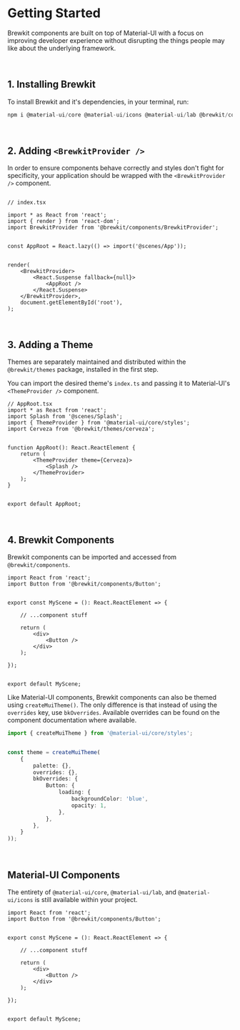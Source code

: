 

<Meta title="Documentation/Getting Started" />


# Getting Started

Brewkit components are built on top of Material-UI with a focus on improving developer experience without disrupting
the things people may like about the underlying framework.

<br />

## 1. Installing Brewkit

To install Brewkit and it's dependencies, in your terminal, run:

```js
npm i @material-ui/core @material-ui/icons @material-ui/lab @brewkit/components @brewkit/themes
```

<br />

## 2. Adding `<BrewkitProvider />`

In order to ensure components behave correctly and styles don't fight for specificity, your application should be
wrapped with the `<BrewkitProvider />` component.

```tsx

// index.tsx

import * as React from 'react';
import { render } from 'react-dom';
import BrewkitProvider from '@brewkit/components/BrewkitProvider';


const AppRoot = React.lazy(() => import('@scenes/App'));


render(
    <BrewkitProvider>
        <React.Suspense fallback={null}>
            <AppRoot />
        </React.Suspense>
    </BrewkitProvider>,
    document.getElementById('root'),
);

```

<br />

## 3. Adding a Theme

Themes are separately maintained and distributed within the `@brewkit/themes` package, installed in the first step.

You can import the desired theme's `index.ts` and passing it to Material-UI's `<ThemeProvider />` component.

```tsx
// AppRoot.tsx
import * as React from 'react';
import Splash from '@scenes/Splash';
import { ThemeProvider } from '@material-ui/core/styles';
import Cerveza from '@brewkit/themes/cerveza';


function AppRoot(): React.ReactElement {
    return (
        <ThemeProvider theme={Cerveza}>
            <Splash />
        </ThemeProvider>
    );
}


export default AppRoot;
```

<br />

## 4. Brewkit Components

Brewkit components can be imported and accessed from `@brewkit/components`.

```tsx
import React from 'react';
import Button from '@brewkit/components/Button';


export const MyScene = (): React.ReactElement => {

    // ...component stuff

    return (
        <div>
            <Button />
        </div>
    );

});


export default MyScene;

```

Like Material-UI components, Brewkit components can also be themed using `createMuiTheme()`. The only difference is that
instead of using the `overrides` key, use `bkOverrides`. Available overrides can be found on the component documentation
where available.

```ts
import { createMuiTheme } from '@material-ui/core/styles';


const theme = createMuiTheme(
    {
        palette: {},
        overrides: {},
        bkOverrides: {
            Button: {
                loading: {
                    backgroundColor: 'blue',
                    opacity: 1,
                },
            },
        },
    }
));

```

<br />

## Material-UI Components

The entirety of `@material-ui/core`, `@material-ui/lab`, and `@material-ui/icons` is still available within your project.

```tsx
import React from 'react';
import Button from '@brewkit/components/Button';


export const MyScene = (): React.ReactElement => {

    // ...component stuff

    return (
        <div>
            <Button />
        </div>
    );

});


export default MyScene;

```
